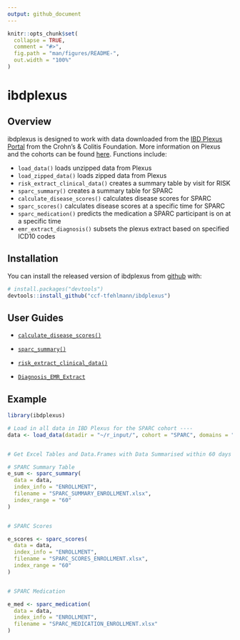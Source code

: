 ```yaml
---
output: github_document
---
```


<!-- README.md is generated from README.Rmd. Please edit that file -->

```r
knitr::opts_chunk$set(
  collapse = TRUE,
  comment = "#>",
  fig.path = "man/figures/README-",
  out.width = "100%"
)
```

# ibdplexus 

<!-- badges: start -->
<!-- badges: end -->

## Overview

ibdplexus is designed to work with data downloaded from the [IBD Plexus Portal](https://ibdplexus.org) from the Crohn's & Colitis Foundation. More information on Plexus and the cohorts can be found [here](https://www.crohnscolitisfoundation.org/research/current-research-initiatives/ibd-plexus). Functions include:  

* `load_data()` loads unzipped data from Plexus
* `load_zipped_data()` loads zipped data from Plexus
* `risk_extract_clinical_data()` creates a summary table by visit for RISK 
* `sparc_summary()` creates a summary table for SPARC 
* `calculate_disease_scores()` calculates disease scores for SPARC 
* `sparc_scores()` calculates disease scores at a specific time for SPARC
* `sparc_medication()` predicts the medication a SPARC participant is on at a specific time
* `emr_extract_diagnosis()` subsets the plexus extract based on specified ICD10 codes

## Installation

You can install the released version of ibdplexus from [github](https://github.com/ccf-tfehlmann/ibdplexus) with:

```r
# install.packages("devtools")
devtools::install_github("ccf-tfehlmann/ibdplexus")
```


## User Guides

* <a href="https://github.com/ccf-tfehlmann/ibdplexus/blob/master/inst/userguides/Calculating_Disease_Activity_Scores_for_SPARC.pdf">`calculate_disease_scores()`</a>  

* <a href="https://github.com/ccf-tfehlmann/ibdplexus/blob/master/inst/userguides/SPARC_Summary_userguide_updated_102221.pdf">`sparc_summary()`</a>  


* <a href="https://github.com/ccf-tfehlmann/ibdplexus/blob/master/inst/userguides/RISK_Extract_Clinical_Data_User_Guide_v1.1.pdf">`risk_extract_clinical_data()`</a>  

* <a href="https://github.com/ccf-tfehlmann/ibdplexus/blob/master/inst/userguides/Diagnosis_EMR_Extract.md">`Diagnosis_EMR_Extract`</a>  


## Example

```r
library(ibdplexus)

# Load in all data in IBD Plexus for the SPARC cohort ----
data <- load_data(datadir = "~/r_input/", cohort = "SPARC", domains = "ALL", data_type = "BOTH")


# Get Excel Tables and Data.Frames with Data Summarised within 60 days of the Enrollment Time Point ----

# SPARC Summary Table
e_sum <- sparc_summary(
  data = data,
  index_info = "ENROLLMENT",
  filename = "SPARC_SUMMARY_ENROLLMENT.xlsx",
  index_range = "60"
)


# SPARC Scores

e_scores <- sparc_scores(
  data = data,
  index_info = "ENROLLMENT",
  filename = "SPARC_SCORES_ENROLLMENT.xlsx",
  index_range = "60"
)


# SPARC Medication

e_med <- sparc_medication(
  data = data,
  index_info = "ENROLLMENT",
  filename = "SPARC_MEDICATION_ENROLLMENT.xlsx"
)
```
